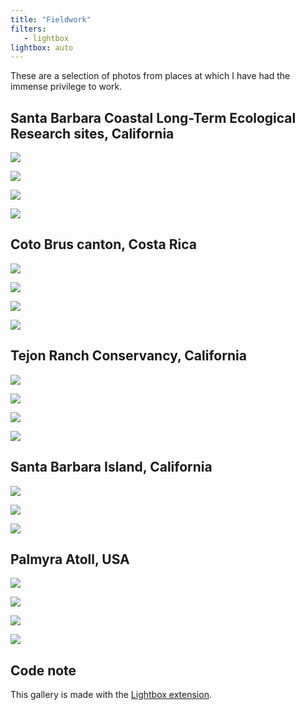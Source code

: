 ```yaml
---
title: "Fieldwork"
filters:
   - lightbox
lightbox: auto
---
```


These are a selection of photos from places at which I have had the immense privilege to work.

## Santa Barbara Coastal Long-Term Ecological Research sites, California

::: {layout="[[1, 1, 1, 1]]"}
![](images/ivee-kelp.jpeg){group="SBC"
description="Kelp off Isla Vista Reef, Summer 2021."}

![](images/mohk-kelp1.jpeg){group="SBC"
description="Kelp off Mohawk Reef, Summer 2021."}

![](images/mohk-kelp2.jpeg){group="SBC"
description="Kelp off Mohawk Reef, Summer 2021."}

![](images/white-shark.jpeg){group="SBC"
description="White Shark off Carpinteria Reef, Summer 2021."}

:::

## Coto Brus canton, Costa Rica

::: {layout="[[1], [1, 1, 1]]"}
![](images/loma-view.jpeg){group="CR"
description="View of Loma Linda farm, Spring 2022."}

![](images/measuring-seedlings.JPG){group="CR"
description="Measuring seedlings, Spring 2022."}

![](images/open-cage.JPG){group="CR"
description="Freshly constructed seedling cage, Spring 2022."}

![](images/plant-view.jpeg){group="CR"
description="Seedlings in cage, Summer 2022."}

:::

## Tejon Ranch Conservancy, California

::: {layout="[[1, 1, 1, 1]]"}
![](images/michelle-grass.JPG){group="Tejon"
description="Michelle during one of our breaks sampling vegetation, Spring 2017."}

![](images/soil-sampling.JPG){group="Tejon"
description="Holly, Michelle, and Devyn sampling soil for Bui et al. 2020, Spring 2018."}

![](images/summer-oaks.JPG){group="Tejon"
description="Deer amongst oak trees, Summer 2016."}

![](images/tejon-team.JPG){group="Tejon"
description="Bella, Devyn, Carina, and me, Summer 2016."}

:::

## Santa Barbara Island, California

::: {layout="[[1], [1, 1]]"}
![](images/sbi-cabin.jpeg){group="SBI"
description="View out the researcher cabin."}

![](images/sbi-cove.jpeg){group="SBI"
description="Cove."}

![](images/wegu-chick.JPG){group="SBI"
description="Western Gull chick."}

:::

## Palmyra Atoll, USA

::: {layout="[[1], [1, 1, 1]]"}
![](images/lagoon-pano.jpg){group="Palmyra"
description="Glassy lagoon."}

![](images/coconut-crab.JPG){group="Palmyra"
description="Coconut and hermit crabs eating a tagged coconut for Miller-ter Kuile 2020."}

![](images/berlese-lights.JPG){group="Palmyra"
description="Me with Berlese funnels I sewed."}

![](images/manta-ray.JPG){group="Palmyra"
description="Manta Ray at the dock."}

:::

## Code note

This gallery is made with the [Lightbox extension](https://github.com/quarto-ext/lightbox). 
